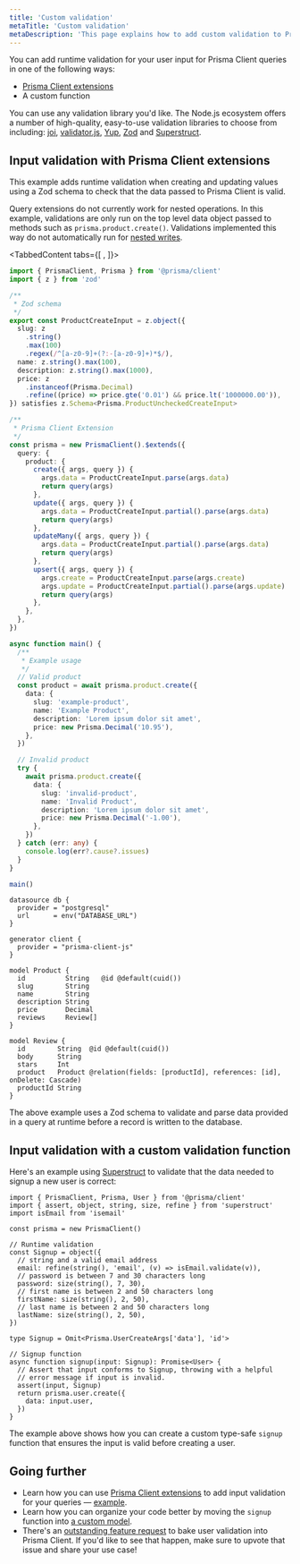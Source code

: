 ```yaml
---
title: 'Custom validation'
metaTitle: 'Custom validation'
metaDescription: 'This page explains how to add custom validation to Prisma Client'
---
```


<TopBlock>

You can add runtime validation for your user input for Prisma Client queries in one of the following ways:

- [Prisma Client extensions](/concepts/components/prisma-client/client-extensions)
- A custom function

You can use any validation library you'd like. The Node.js ecosystem offers a number of high-quality, easy-to-use validation libraries to choose from including: [joi](https://github.com/sideway/joi), [validator.js](https://github.com/validatorjs/validator.js), [Yup](https://github.com/jquense/yup), [Zod](https://github.com/colinhacks/zod) and [Superstruct](https://github.com/ianstormtaylor/superstruct).

</TopBlock>

## Input validation with Prisma Client extensions

This example adds runtime validation when creating and updating values using a Zod schema to check that the data passed to Prisma Client is valid.

<Admonition type="warning">

Query extensions do not currently work for nested operations. In this example, validations are only run on the top level data object passed to methods such as `prisma.product.create()`. Validations implemented this way do not automatically run for [nested writes](/concepts/components/prisma-client/relation-queries#nested-writes).

</Admonition>

<TabbedContent tabs={[ <FileWithIcon text="Prisma Client extension" icon="file"/>, <FileWithIcon text="Prisma schema" icon="file"/>]}>

<tab>

```ts copy
import { PrismaClient, Prisma } from '@prisma/client'
import { z } from 'zod'

/**
 * Zod schema
 */
export const ProductCreateInput = z.object({
  slug: z
    .string()
    .max(100)
    .regex(/^[a-z0-9]+(?:-[a-z0-9]+)*$/),
  name: z.string().max(100),
  description: z.string().max(1000),
  price: z
    .instanceof(Prisma.Decimal)
    .refine((price) => price.gte('0.01') && price.lt('1000000.00')),
}) satisfies z.Schema<Prisma.ProductUncheckedCreateInput>

/**
 * Prisma Client Extension
 */
const prisma = new PrismaClient().$extends({
  query: {
    product: {
      create({ args, query }) {
        args.data = ProductCreateInput.parse(args.data)
        return query(args)
      },
      update({ args, query }) {
        args.data = ProductCreateInput.partial().parse(args.data)
        return query(args)
      },
      updateMany({ args, query }) {
        args.data = ProductCreateInput.partial().parse(args.data)
        return query(args)
      },
      upsert({ args, query }) {
        args.create = ProductCreateInput.parse(args.create)
        args.update = ProductCreateInput.partial().parse(args.update)
        return query(args)
      },
    },
  },
})

async function main() {
  /**
   * Example usage
   */
  // Valid product
  const product = await prisma.product.create({
    data: {
      slug: 'example-product',
      name: 'Example Product',
      description: 'Lorem ipsum dolor sit amet',
      price: new Prisma.Decimal('10.95'),
    },
  })

  // Invalid product
  try {
    await prisma.product.create({
      data: {
        slug: 'invalid-product',
        name: 'Invalid Product',
        description: 'Lorem ipsum dolor sit amet',
        price: new Prisma.Decimal('-1.00'),
      },
    })
  } catch (err: any) {
    console.log(err?.cause?.issues)
  }
}

main()
```

</tab>

<tab>

```prisma copy
datasource db {
  provider = "postgresql"
  url      = env("DATABASE_URL")
}

generator client {
  provider = "prisma-client-js"
}

model Product {
  id          String   @id @default(cuid())
  slug        String
  name        String
  description String
  price       Decimal
  reviews     Review[]
}

model Review {
  id        String  @id @default(cuid())
  body      String
  stars     Int
  product   Product @relation(fields: [productId], references: [id], onDelete: Cascade)
  productId String
}
```

</tab>

</TabbedContent>

The above example uses a Zod schema to validate and parse data provided in a query at runtime before a record is written to the database.

## Input validation with a custom validation function

Here's an example using [Superstruct](https://github.com/ianstormtaylor/superstruct) to validate that the data needed to signup a new user is correct:

```tsx
import { PrismaClient, Prisma, User } from '@prisma/client'
import { assert, object, string, size, refine } from 'superstruct'
import isEmail from 'isemail'

const prisma = new PrismaClient()

// Runtime validation
const Signup = object({
  // string and a valid email address
  email: refine(string(), 'email', (v) => isEmail.validate(v)),
  // password is between 7 and 30 characters long
  password: size(string(), 7, 30),
  // first name is between 2 and 50 characters long
  firstName: size(string(), 2, 50),
  // last name is between 2 and 50 characters long
  lastName: size(string(), 2, 50),
})

type Signup = Omit<Prisma.UserCreateArgs['data'], 'id'>

// Signup function
async function signup(input: Signup): Promise<User> {
  // Assert that input conforms to Signup, throwing with a helpful
  // error message if input is invalid.
  assert(input, Signup)
  return prisma.user.create({
    data: input.user,
  })
}
```

The example above shows how you can create a custom type-safe `signup` function that ensures the input is valid before creating a user.

## Going further

- Learn how you can use [Prisma Client extensions](/concepts/components/prisma-client/client-extensions) to add input validation for your queries — [example](https://github.com/prisma/prisma-client-extensions/tree/main/input-validation).
- Learn how you can organize your code better by moving the `signup` function into [a custom model](/concepts/components/prisma-client/custom-models).
- There's an [outstanding feature request](https://github.com/prisma/prisma/issues/3528) to bake user validation into Prisma Client. If you'd like to see that happen, make sure to upvote that issue and share your use case!
